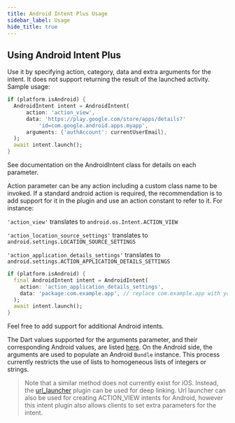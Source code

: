 ```yaml
---
title: Android Intent Plus Usage
sidebar_label: Usage
hide_title: true
---
```


## Using Android Intent Plus

Use it by specifying action, category, data and extra arguments for the intent.
It does not support returning the result of the launched activity. Sample usage:

```dart
if (platform.isAndroid) {
  AndroidIntent intent = AndroidIntent(
      action: 'action_view',
      data: 'https://play.google.com/store/apps/details?'
          'id=com.google.android.apps.myapp',
      arguments: {'authAccount': currentUserEmail},
  );
  await intent.launch();
}
```

See documentation on the AndroidIntent class for details on each parameter.

Action parameter can be any action including a custom class name to be invoked.
If a standard android action is required, the recommendation is to add support
for it in the plugin and use an action constant to refer to it. For instance:

`'action_view'` translates to `android.os.Intent.ACTION_VIEW`

`'action_location_source_settings'` translates to `android.settings.LOCATION_SOURCE_SETTINGS`

`'action_application_details_settings'` translates to `android.settings.ACTION_APPLICATION_DETAILS_SETTINGS`

```dart
if (platform.isAndroid) {
  final AndroidIntent intent = AndroidIntent(
    action: 'action_application_details_settings',
    data: 'package:com.example.app', // replace com.example.app with your applicationId
  );
  await intent.launch();
}

```

Feel free to add support for additional Android intents.

The Dart values supported for the arguments parameter, and their corresponding
Android values, are listed [here](https://flutter.dev/platform-channels/#codec).
On the Android side, the arguments are used to populate an Android `Bundle`
instance. This process currently restricts the use of lists to homogeneous lists
of integers or strings.

> Note that a similar method does not currently exist for iOS. Instead, the
> [url_launcher](https://pub.dartlang.org/packages/url_launcher) plugin
> can be used for deep linking. Url launcher can also be used for creating
> ACTION_VIEW intents for Android, however this intent plugin also allows
> clients to set extra parameters for the intent.